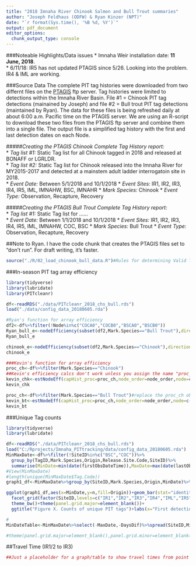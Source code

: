 ```yaml
---
title: "2018 Imnaha River Chinook Salmon and Bull Trout summaries"
author: "Joseph Feldhaus (ODFW) & Ryan Kinzer (NPT)"
date: "`r format(Sys.time(), '%B %d, %Y')`"
output: pdf_document
editor_options: 
  chunk_output_type: console
---
```

###Noteable Highlights/Data issues
* Imnaha Weir installation date: **11 June, 2018**.   
* 6/11/18: IR5 has not updated PTAGIS since 5/26.  Looking into the problem. IR4 & IML are working.


###Source Data
The complete PIT tag histories were downloaded from two differnt files on the [PTAGIS](https://www.ptagis.org) ftp server. Tag histories were limited to detections within the Imnaha River Basin. File #1 = Chinook PIT tag detections (mainained by Joseph) and file #2 = Bull trout PIT tag detections (maintained by Ryan).  The data for these files is being refreshed daily at about 6:00 a.m. Pacific time on the PTAGIS server.  We are using an R-script to download these two files from the PTAGIS ftp server and combine them into a single file.  The output file is a simplified tag history with the first and last detection dates on each Node.  

#####*Creating the PTAGIS Chinook Complete Tag History report:*  
* *Tag list #1:* Static Tag list for all Chinook tagged in 2018 and released at BONAFF or LGRLDR.  
* *Tag list #2:* Static Tag list for Chinook released into the Imnaha River for MY2015-2017 and detected at a mainstem adult ladder interrogatoin site in 2018.  
* *Event Date:* Between 5/1/2018 and 10/1/2018
* *Event Sites:* IR1, IR2, IR3, IR4, IR5, IML, IMNAHW, BSC, IMNAHR
* *Mark Species:* Chinook
* *Event Type:* Observation, Recapture, Recovery

#####*Creating the PTAGIS Bull Trout Complete Tag History report:*  
* *Tag list #1:* Static Tag list for ......  
* *Event Date:* Between 1/1/2018 and 10/1/2018
* *Event Sites:* IR1, IR2, IR3, IR4, IR5, IML, IMNAHW, COC, BSC
* *Mark Species:* Bull Trout
* *Event Type:* Observation, Recapture, Recovery  

##Note to Ryan.  I have the code chunk that creates the PTAGIS files set to "don't run".  For draft writing, it's faster.
```r
source("./R/02_load_chinook_bull_data.R")#Rules for determining Valid Tags and assigning Tag Fate
```


###In-season PIT tag array efficiency

```r
library(tidyverse)
library(lubridate)
library(PITcleanr)

df<-readRDS("./data/PITcleanr_2018_chs_bull.rds")
load("./data/config_data_20180605.rda")

#Ryan's function for array efficiency
df2<-df%>%filter(!Node%in%c("COCA0","COCB0","BSCA0","BSCB0"))
Ryan_bull_e<-nodeEfficiency(subset(df2,Mark.Species=="Bull Trout"),direction="Upstream")
Ryan_bull_e

chinook_e<-nodeEfficiency(subset(df2,Mark.Species=="Chinook"),direction="Upstream")
chinook_e

###Kevin's function for array efficiency
proc_ch<-df%>%filter(Mark.Species=="Chinook")
##Kevin's efficiency calcs don't work unless you assign the name "proc_ch" even though proc_obs is the exact same file
kevin_chk<-estNodeEff(capHist_proc=proc_ch,node_order=node_order,node=c("IR1","IR2","IR3","IR4","IR5"))
kevin_chk

proc_ch<-df%>%filter(Mark.Species=="Bull Trout")#replace the proc_ch object
kevin_bt<-estNodeEff(capHist_proc=proc_ch,node_order=node_order,node=c("IR1","IR2","IR3","IR4","IR5"))
kevin_bt

```

###Unique Tag counts
```r
library(tidyverse)
library(lubridate)

df<-readRDS("./data/PITcleanr_2018_chs_bull.rds")
load("C:/Rprojects/Imnaha_PITtracking/data/config_data_20180605.rda")
MinMaxDate<-df%>%filter(!SiteID%in%c("BSC","COC"))%>%
  group_by(TagID,Mark.Species,Origin,Release.Site.Code,SiteID)%>%
  summarise(MinDate=min(date(firstObsDateTime)),MaxDate=max(date(lastObsDateTime)),DaysDif=yday(MaxDate)-yday(MinDate))
#View(MinMaxDate)
#length(unique(MinMaxDate$Tag.Code))
graph1_df<-MinMaxDate%>%group_by(SiteID,Mark.Species,Origin,MinDate)%>%tally()

ggplot(graph1_df,aes(x=MinDate,y=n,fill=Origin))+geom_bar(stat="identity")+
  facet_grid(factor(SiteID,levels=c("IR1","IR2","IR3","IR4","IML","IR5"))~Mark.Species,scales="free_y")+theme_bw()+
  theme_bw()+theme(panel.grid.major=element_blank())+
  ggtitle("Figure X. Counts of unique PIT tags")+labs(x="First detection date",y="Count")

#
MinDateTable<-MinMaxDate%>%select(-MaxDate,-DaysDif)%>%spread(SiteID,MinDate)%>%arrange(Mark.Species,Origin)#Minimum time

#theme(panel.grid.major=element_blank(),panel.grid.minor=element_blank())
```

##Travel Time (IR1/2 to IR3)

```r
##Just a placeholder for a graph/table to show travel times from point A to point B.  
```

